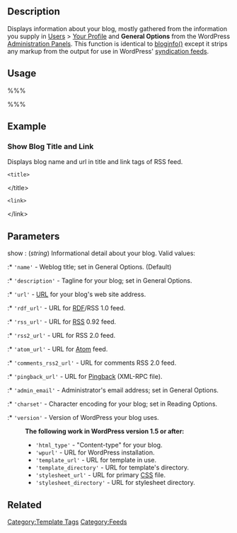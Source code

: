 {{Languages|
{{en|Template Tags/bloginfo_rss}}
{{ja|テンプレートタグ/bloginfo_rss}}
{{ru|Теги шаблонов/bloginfo_rss}}
}}

== Description ==

Displays information about your blog, mostly gathered from the information you supply in [[Administration Panels#Users_-_Your_Blogging_Family|Users]] > [[Administration Panels#Your Profile|Your Profile]] and '''General Options''' from the WordPress [[Administration Panels]]. This function is identical to [[Template_Tags/bloginfo | bloginfo()]] except it strips any markup from the output for use in WordPress' [[Glossary#Feed|syndication feeds]].

== Usage ==

%%% <?php bloginfo_rss('show'); ?> %%%

== Example ==

=== Show Blog Title and Link ===

Displays blog name and url in title and link tags of RSS feed.

 &lt;title&gt;<?php bloginfo_rss('name'); ?>&lt;/title&gt;
 &lt;link&gt;<?php bloginfo_rss('url') ?>&lt;/link&gt;

== Parameters ==

; show : (''string'') Informational detail about your blog. Valid values:
:* <tt>'name'</tt> - Weblog title; set in General Options. (Default)
:* <tt>'description'</tt> - Tagline for your blog; set in General Options.
:* <tt>'url'</tt> - [[Glossary#URI and URL|URL]] for your blog's web site address.
:* <tt>'rdf_url'</tt> - URL for [[Glossary#RDF|RDF]]/RSS 1.0 feed.
:* <tt>'rss_url'</tt> - URL for [[Glossary#RSS|RSS]] 0.92 feed.
:* <tt>'rss2_url'</tt> - URL for RSS 2.0 feed.
:* <tt>'atom_url'</tt> - URL for [[Glossary#Atom|Atom]] feed.
:* <tt>'comments_rss2_url'</tt> - URL for comments RSS 2.0 feed.
:* <tt>'pingback_url'</tt> - URL for [[Glossary#PingBack|Pingback]] (XML-RPC file).
:* <tt>'admin_email'</tt> - Administrator's email address; set in General Options.
:* <tt>'charset'</tt> - Character encoding for your blog; set in Reading Options.
:* <tt>'version'</tt> - Version of WordPress your blog uses.

: '''The following work in WordPress version 1.5 or after:'''
:* <tt>'html_type'</tt> - "Content-type" for your blog.
:* <tt>'wpurl'</tt> - URL for WordPress installation.
:* <tt>'template_url'</tt> - URL for template in use.
:* <tt>'template_directory'</tt> -  URL for template's directory.
:* <tt>'stylesheet_url'</tt> - URL for primary [[Glossary#CSS|CSS]] file.
:* <tt>'stylesheet_directory'</tt> - URL for stylesheet directory.

== Related ==

{{Tag Footer}}

[[Category:Template Tags]]
[[Category:Feeds]]